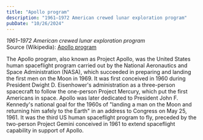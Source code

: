 ```yaml
---
title: "Apollo program"
description: "1961–1972 American crewed lunar exploration program"
pubDate: "10/26/2024"
---
```


*1961–1972 American crewed lunar exploration program*  
Source (Wikipedia): [Apollo program][1]

The Apollo program, also known as Project Apollo, was the United States human spaceflight program carried out by the National Aeronautics and Space Administration (NASA), which succeeded in preparing and landing the first men on the Moon in 1969. It was first conceived in 1960 during President Dwight D. Eisenhower's administration as a three-person spacecraft to follow the one-person Project Mercury, which put the first Americans in space. Apollo was later dedicated to President John F. Kennedy's national goal for the 1960s of "landing a man on the Moon and returning him safely to the Earth" in an address to Congress on May 25, 1961. It was the third US human spaceflight program to fly, preceded by the two-person Project Gemini conceived in 1961 to extend spaceflight capability in support of Apollo.

[1]: https://en.wikipedia.org/wiki/Apollo_program
